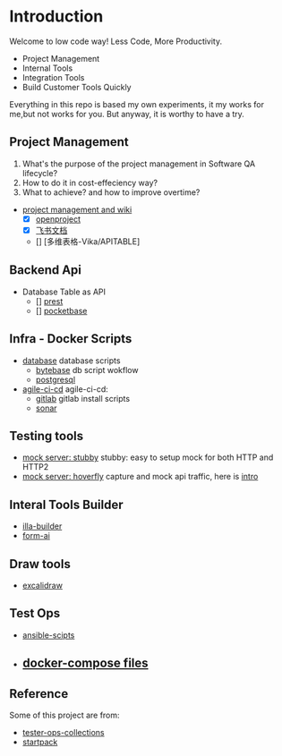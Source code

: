 # Introduction
 
Welcome to low code way! Less Code, More Productivity.

- Project Management
- Internal Tools
- Integration Tools
- Build Customer Tools Quickly

Everything in this repo is based my own experiments, it my works for me,but not works for you. 
But anyway, it is worthy to have a try.

## Project Management

1. What's the purpose of the project management in Software QA lifecycle?
2. How to do it in cost-effeciency way?
3. What to achieve? and how to improve overtime?

- [project management and wiki](agile-ci-cd/agile)
  - [X] [openproject](./qa-lowcode/project-management/openproject/openproject.md)
  - [X] [飞书文档](./qa-lowcode/project-management/feishu/feishu-table.md)
  - [] [多维表格-Vika/APITABLE]

## Backend Api

- Database Table as API
  - [] [prest]()
  - [] [pocketbase]()

## Infra - Docker Scripts

- [database](db-ops/db) database scripts
  - [bytebase](db-ops/bytebase) db script wokflow
  - [postgresql]()
- [agile-ci-cd](agile-ci-cd) agile-ci-cd:
  - [gitlab](agile-ci-cd/gitlab) gitlab install scripts
  - [sonar](agile-ci-cd/sonar/)

## Testing tools

- [mock server: stubby](testing/mock-server/stubby/) stubby: easy to setup mock for both HTTP and HTTP2
- [mock server: hoverfly](testing/mock-server/hoverfly) capture and mock api traffic, here is [intro](docs/qa-lowcode/mock/hoverfly.md)

## Interal Tools Builder

- [illa-builder](fullstack-lowcode/illa-builder)
- [form-ai](https://github.com/AOT-Technologies/forms-flow-ai.git)
## Draw tools

- [excalidraw](https://github.com/excalidraw/excalidraw)
## Test Ops

- [ansible-scipts](tester-ops/ansible)
- [docker-compose files](tester-ops/dockers)
  - 
## Reference

Some of this project are from:
- [tester-ops-collections](http://github.com/qdriven/tester-ops-collections)
- [startpack](https://github.com/tldr-devops/startpack.git)


